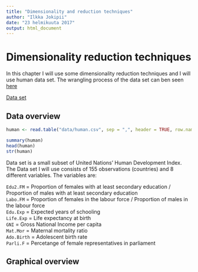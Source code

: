 ```yaml
---
title: "Dimensionality and reduction techniques"
author: "Ilkka Jokipii"
date: "23 helmikuuta 2017"
output: html_document
---
```




# Dimensionality reduction techniques

In this chapter I will use some dimensionality reduction techniques and I will use human data set. The wrangling process of the data set can ben seen [here](https://github.com/jokiilk/IODS-project/blob/master/data/create_human.R)

[Data set](https://github.com/jokiilk/IODS-project/blob/master/data/human.csv)

## Data overview

```r
human <- read.table("data/human.csv", sep = ",", header = TRUE, row.names = 1)

summary(human)
head(human)
str(human)

```

Data set is a small subset of United Nations' Human Development Index. The Data set I will use consists of 155 observations (countries) and 8 different variables. The variables are:

`Edu2.FM` = Proportion of females with at least secondary education / Proportion of males with at least secondary education   
`Labo.FM` = Proportion of females in the labour force / Proportion of males in the labour force   
`Edu.Exp` = Expected years of schooling   
`Life.Exp` = Life expectancy at birth   
`GNI` = Gross National Income per capita   
`Mat.Mor` = Maternal mortality ratio   
`Ado.Birth` = Adolescent birth rate   
`Parli.F` = Percetange of female representatives in parliament   

## Graphical overview

<!-- Show a graphical overview of the data and show summaries of the variables in the data. Describe and interpret the outputs, commenting on the distributions of the variables and the relationships between them. (0-2 points) -->

<!-- Perform principal component analysis (PCA) on the not standardized human data. Show the variability captured by the principal components. Draw a biplot displaying the observations by the first two principal components (PC1 coordinate in x-axis, PC2 coordinate in y-axis), along with arrows representing the original variables. (0-2 points) -->

<!-- Standardize the variables in the human data and repeat the above analysis. Interpret the results of both analysis (with and without standardizing). Are the results different? Why or why not? Include captions in you plots where you describe the results by using not just your variable names, but the actual phenomenons they relate to. (0-4 points) -->

<!-- Give your personal interpretations of the first two principal component dimensions based on the biplot drawn after PCA on the standardized human data. (0-2 points) -->

<!-- Load the tea dataset from the package Factominer. Explore the data briefly: look at the structure and the dimensions of the data and visualize it. Then do Multiple Correspondence Analysis on the tea data (or to a certain columns of the data, it's up to you). Interpret the results of the MCA and draw at least the variable biplot of the analysis. You can also explore other plotting options for MCA. Comment on the output of the plots. (0-4 points) -->






